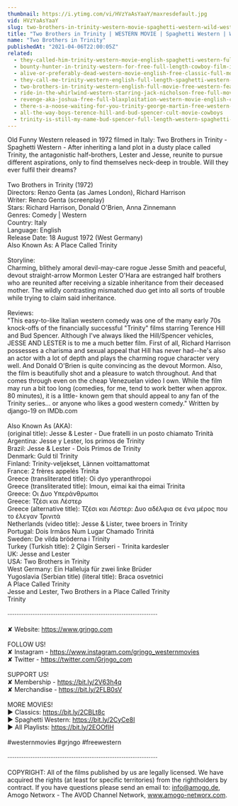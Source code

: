 ```yaml
---
thumbnail: https://i.ytimg.com/vi/HVzYaAsYaaY/maxresdefault.jpg
vid: HVzYaAsYaaY
slug: two-brothers-in-trinity-western-movie-spaghetti-western-wild-west-full-length
title: "Two Brothers in Trinity | WESTERN MOVIE | Spaghetti Western | Wild West | Full Length"
name: "Two Brothers in Trinity"
publishedAt: "2021-04-06T22:00:05Z"
related:
  - they-called-him-trinity-western-movie-english-spaghetti-western-full-cowboy-movie
  - bounty-hunter-in-trinity-western-for-free-full-length-cowboy-film-italo-western
  - alive-or-preferably-dead-western-movie-english-free-classic-full-movie
  - they-call-me-trinity-western-english-full-length-spaghetti-western-film-full-movie
  - two-brothers-in-trinity-western-english-full-movie-free-western-feature-film-spaghetti-western
  - ride-in-the-whirlwind-western-starring-jack-nicholson-free-full-movie-english-youtube-movies
  - revenge-aka-joshua-free-full-blaxploitation-western-movie-english-classic-feature-film
  - there-s-a-noose-waiting-for-you-trinity-george-martin-free-western-movie
  - all-the-way-boys-terence-hill-and-bud-spencer-cult-movie-cowboys
  - trinity-is-still-my-name-bud-spencer-full-length-western-spaghetti-western-full-movie
---
```


Old Funny Western released in 1972 filmed in Italy: Two Brothers in Trinity - Spaghetti Western - After inheriting a land plot in a dusty place called Trinity, the antagonistic half-brothers, Lester and Jesse, reunite to pursue different aspirations, only to find themselves neck-deep in trouble. Will they ever fulfil their dreams? <br />
<br />
Two Brothers in Trinity (1972)<br />
Directors: Renzo Genta (as James London), Richard Harrison<br />
Writer: Renzo Genta (screenplay)<br />
Stars: Richard Harrison, Donald O'Brien, Anna Zinnemann <br />
Genres: Comedy | Western <br />
Country: Italy<br />
Language: English<br />
Release Date: 18 August 1972 (West Germany) <br />
Also Known As: A Place Called Trinity <br />
<br />
Storyline: <br />
Charming, blithely amoral devil-may-care rogue Jesse Smith and peaceful, devout straight-arrow Mormon Lester O'Hara are estranged half brothers who are reunited after receiving a sizable inheritance from their deceased mother. The wildly contrasting mismatched duo get into all sorts of trouble while trying to claim said inheritance.<br />
<br />
Reviews: <br />
"This easy-to-like Italian western comedy was one of the many early 70s knock-offs of the financially successful "Trinity" films starring Terence Hill and Bud Spencer. Although I've always liked the Hill/Spencer vehicles, JESSE AND LESTER is to me a much better film. First of all, Richard Harrison possesses a charisma and sexual appeal that Hill has never had--he's also an actor with a lot of depth and plays the charming rogue character very well. And Donald O'Brien is quite convincing as the devout Mormon. Also, the film is beautifully shot and a pleasure to watch throughout. And that comes through even on the cheap Venezuelan video I own. While the film may run a bit too long (comedies, for me, tend to work better when approx. 80 minutes), it is a little- known gem that should appeal to any fan of the Trinity series... or anyone who likes a good western comedy." Written by django-19 on IMDb.com<br />
<br />
Also Known As (AKA):<br />
(original title): Jesse & Lester - Due fratelli in un posto chiamato Trinità<br />
Argentina: Jesse y Lester, los primos de Trinity<br />
Brazil: Jesse & Lester - Dois Primos de Trinity<br />
Denmark: Guld til Trinity<br />
Finland: Trinity-veljekset, Lännen voittamattomat<br />
France: 2 frères appelés Trinita<br />
Greece (transliterated title): Oi dyo yperanthropoi<br />
Greece (transliterated title): Imoun, eimai kai tha eimai Trinita<br />
Greece: Οι Δυο Υπεράνθρωποι<br />
Greece: Τζέσι και Λέστερ<br />
Greece (alternative title): Τζέσι και Λέστερ: Δυο αδέλφια σε ένα μέρος που το έλεγαν Τρινιτά<br />
Netherlands (video title): Jesse & Lister, twee broers in Trinity<br />
Portugal: Dois Irmãos Num Lugar Chamado Trinitá<br />
Sweden: De vilda bröderna i Trinity<br />
Turkey (Turkish title): 2 Çilgin Serseri - Trinita kardesler<br />
UK: Jesse and Lester<br />
USA: Two Brothers in Trinity<br />
West Germany: Ein Halleluja für zwei linke Brüder<br />
Yugoslavia (Serbian title) (literal title): Braca osvetnici<br />
 A Place Called Trinity<br />
 Jesse and Lester, Two Brothers in a Place Called Trinity<br />
 Trinity<br />
<br />
····················································································<br />
<br />
✘ Website: https://www.grjngo.com<br />
<br />
FOLLOW US!<br />
✘ Instagram - https://www.instagram.com/grjngo_westernmovies<br />
✘ Twitter - https://twitter.com/Grjngo_com<br />
<br />
SUPPORT US!<br />
✘ Membership - https://bit.ly/2V63h4q<br />
✘ Merchandise - https://bit.ly/2FLB0sV<br />
<br />
MORE MOVIES! <br />
► Classics: https://bit.ly/2CBLt8c <br />
► Spaghetti Western: https://bit.ly/2CyCe8I <br />
► All Playlists: https://bit.ly/2EOOfIH <br />
<br />
#westernmovies #grjngo #freewestern<br />
<br />
····················································································<br />
<br />
COPYRIGHT: All of the films published by us are legally licensed. We have acquired the rights (at least for specific territories) from the rightholders by contract. If you have questions please send an email to: info@amogo.de, Amogo Networx - The AVOD Channel Network, www.amogo-networx.com.